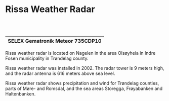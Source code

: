 # Rissa Weather Radar

<br></br>

| SELEX Gematronik Meteor 735CDP10 |
| -------------------------------- |

Rissa weather radar is located on Nagelen in the area Olsøyheia in Indre Fosen municipality in Trøndelag county.

Rissa weather radar was installed in 2002. The radar tower is 9 meters high, and the radar antenna is 616 meters above sea level.

Rissa weather radar shows precipitation and wind for Trøndelag counties, parts of Møre- and Romsdal, and the sea areas Storegga, Frøyabanken and Haltenbanken.
